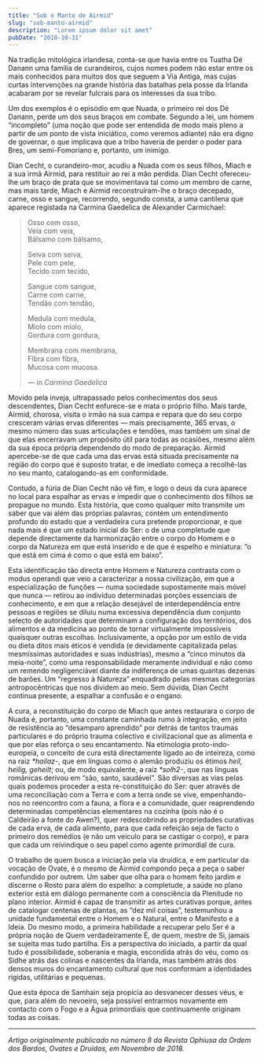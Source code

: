 ```yaml
---
title: "Sob o Manto de Airmid"
slug: "sob-manto-airmid"
description: "Lorem ipsum dolor sit amet"
pubDate: "2018-10-31"
---
```


Na tradição mitológica irlandesa, conta-se que havia entre os Tuatha Dé Danann uma família de curandeiros, cujos nomes podem não estar entre os mais conhecidos para muitos dos que seguem a Via Antiga, mas cujas curtas intervenções na grande história das batalhas pela posse da Irlanda acabaram por se revelar fulcrais para os interesses da sua tribo.

Um dos exemplos é o episódio em que Nuada, o primeiro rei dos Dé Danann, perde um dos seus braços em combate. Segundo a lei, um homem “incompleto” (uma noção que pode ser entendida de modo mais pleno a partir de um ponto de vista iniciático, como veremos adiante) não era digno de governar, o que implicava que a tribo haveria de perder o poder para Bres, um semi-Fomoriano e, portanto, um inimigo.

Dian Cecht, o curandeiro-mor, acudiu a Nuada com os seus filhos, Miach e a sua irmã Airmid, para restituir ao rei a mão perdida. Dian Cecht ofereceu-lhe um braço de prata que se movimentava tal como um membro de carne, mas mais tarde, Miach e Airmid reconstruíram-lhe o braço decepado, carne, osso e sangue, recorrendo, segundo consta, a uma cantilena que aparece registada na Carmina Gaedelica de Alexander Carmichael:

> Osso com osso,<br/>
> Veia com veia,<br/>
> Bálsamo com bálsamo,
>
> Seiva com seiva,<br/>
> Pele com pele,<br/>
> Tecido com tecido,
>
> Sangue com sangue,<br/>
> Carne com carne,<br/>
> Tendão com tendão,
>
> Medula com medula,<br/>
> Miolo com miolo,<br/>
> Gordura com gordura,
>
> Membrana com membrana,<br/>
> Fibra com fibra,<br/>
> Mucosa com mucosa.
>
> — in _Carmina Gaedelica_

Movido pela inveja, ultrapassado pelos conhecimentos dos seus descendentes, Dian Cecht enfurece-se e mata o próprio filho. Mais tarde, Airmid, chorosa, visita o irmão na sua campa e repara que do seu corpo cresceram várias ervas diferentes — mais precisamente, 365 ervas, o mesmo número das suas articulações e tendões, mas também um sinal de que elas encerravam um propósito útil para todas as ocasiões, mesmo além da sua época própria dependendo do modo de preparação. Airmid apercebe-se de que cada uma das ervas está situada precisamente na região do corpo que é suposto tratar, e de imediato começa a recolhê-las no seu manto, catalogando-as em conformidade.

Contudo, a fúria de Dian Cecht não vê fim, e logo o deus da cura aparece no local para espalhar as ervas e impedir que o conhecimento dos filhos se propague no mundo. Esta história, que como qualquer mito transmite um saber que vai além das próprias palavras, contém um entendimento profundo do estado que a verdadeira cura pretende proporcionar, e que nada mais é que um estado inicial do Ser: o de uma completude que depende directamente da harmonização entre o corpo do Homem e o corpo da Natureza em que está inserido e de que é espelho e miniatura: “o que está em cima é como o que está em baixo”.

Esta identificação tão directa entre Homem e Natureza contrasta com o modus operandi que veio a caracterizar a nossa civilização, em que a especialização de funções — numa sociedade supostamente mais móvel que nunca — retirou ao indivíduo determinadas porções essenciais de conhecimento, e em que a relação desejável de interdependência entre pessoas e regiões se diluiu numa excessiva dependência dum conjunto selecto de autoridades que determinam a configuração dos territórios, dos alimentos e da medicina ao ponto de tornar virtualmente impossíveis quaisquer outras escolhas. Inclusivamente, a opção por um estilo de vida ou dieta ditos mais éticos é vendida (e devidamente capitalizada pelas mesmíssimas autoridades e suas indústrias), mesmo a “cinco minutos da meia-noite”, como uma responsabilidade meramente individual e não como um remendo negligenciável diante da indiferença de umas quantas dezenas de barões. Um “regresso à Natureza” enquadrado pelas mesmas categorias antropocêntricas que nos dividem ao meio. Sem dúvida, Dian Cecht continua presente, a espalhar a confusão e o engano.

A cura, a reconstituição do corpo de Miach que antes restaurara o corpo de Nuada é, portanto, uma constante caminhada rumo à integração, em jeito de resistência ao “desamparo aprendido” por detrás de tantos traumas particulares e do próprio trauma colectivo e civilizacional que as alimenta e que por elas reforça o seu encantamento. Na etimologia proto-indo-europeia, o conceito de cura está directamente ligado ao de inteireza, como na raiz _\*hailaz-_, que em línguas como o alemão produziu os étimos _heil, heilig, geheilt_; ou, de modo equivalente, a raíz _\*solh2-_, que nas línguas românicas derivou em “são, santo, saudável”. São diversas as vias pelas quais podemos proceder a esta re-constituição do Ser: quer através de uma reconciliação com a Terra e com a terra onde se vive, empenhando-nos no reencontro com a fauna, a flora e a comunidade, quer reaprendendo determinadas competências elementares na cozinha (pois não é o Caldeirão a fonte do Awen?), quer redescobrindo as propriedades curativas de cada erva, de cada alimento, para que cada refeição seja de facto o primeiro dos remédios (e não um veículo para se castigar o corpo), e para que cada um reivindique o seu papel como agente primordial de cura.

O trabalho de quem busca a iniciação pela via druídica, e em particular da vocação de Ovate, é o mesmo de Airmid compondo peça a peça o saber confundido por outrem. Um saber que olha para o homem feito jardim e discerne o Rosto para além do espelho: a completude, a saúde no plano exterior está em diálogo permanente com a consciência da Plenitude no plano interior. Airmid é capaz de transmitir as artes curativas porque, antes de catalogar centenas de plantas, as “dez mil coisas”, testemunhou a unidade fundamental entre o Homem e o Natural, entre o Manifesto e a Ideia. Do mesmo modo, a primeira habilidade a recuperar pelo Ser é a própria noção de Quem verdadeiramente É, de quem, mestre de Si, jamais se sujeita mas tudo partilha. Eis a perspectiva do iniciado, a partir da qual tudo é possibilidade, soberania e magia, escondida atrás do véu, como os Sidhe atrás das colinas e nascentes da Irlanda, mas também atrás dos densos muros do encantamento cultural que nos conformam a identidades rígidas, utilitárias e pequenas.

Que esta época de Samhain seja propícia ao desvanecer desses véus, e que, para além do nevoeiro, seja possível entrarmos novamente em contacto com o Fogo e a Água primordiais que continuamente originam todas as coisas.

---

_Artigo originalmente publicado no número 8 da Revista Ophiusa da Ordem dos Bardos, Ovates e Druidas, em Novembro de 2018._
